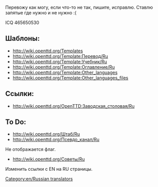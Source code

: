 [[Category:en/Russian translators]]
Перевожу как могу, если что-то не так, пишите, исправлю. Ставлю запятые где нужно и не нужно :(

ICQ 465650530

==Шаблоны:==
*http://wiki.openttd.org/Templates 
*http://wiki.openttd.org/Template:Перевод/Ru
*http://wiki.openttd.org/Template:Учебник/Ru 
*http://wiki.openttd.org/Template:Оглавление/Ru
*http://wiki.openttd.org/Template:Other_languages
*http://wiki.openttd.org/Template:Other_languages_files

==Ссылки:==
*http://wiki.openttd.org/OpenTTD:Заводская_столовая/Ru

==To Do:==
*http://wiki.openttd.org/Штаб/Ru
*http://wiki.openttd.org/Псевдо_канал/Ru

Не отображается флаг.
*http://wiki.openttd.org/Советы/Ru

Изменить ссылки с EN на RU страницы.
